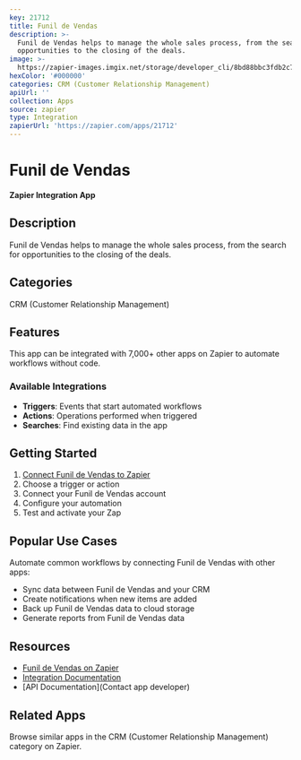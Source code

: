 ```yaml
---
key: 21712
title: Funil de Vendas
description: >-
  Funil de Vendas helps to manage the whole sales process, from the search for
  opportunities to the closing of the deals.
image: >-
  https://zapier-images.imgix.net/storage/developer_cli/8bd88bbc3fdb2c7d4189ff0adaacd1f0.png?auto=format%2Ccompress&ixlib=python-3.0.0&q=50
hexColor: '#000000'
categories: CRM (Customer Relationship Management)
apiUrl: ''
collection: Apps
source: zapier
type: Integration
zapierUrl: 'https://zapier.com/apps/21712'
---
```

# Funil de Vendas

**Zapier Integration App**

## Description

Funil de Vendas helps to manage the whole sales process, from the search for opportunities to the closing of the deals.

## Categories

CRM (Customer Relationship Management)

## Features

This app can be integrated with 7,000+ other apps on Zapier to automate workflows without code.

### Available Integrations

- **Triggers**: Events that start automated workflows
- **Actions**: Operations performed when triggered
- **Searches**: Find existing data in the app

## Getting Started

1. [Connect Funil de Vendas to Zapier](https://zapier.com/apps/21712)
2. Choose a trigger or action
3. Connect your Funil de Vendas account
4. Configure your automation
5. Test and activate your Zap

## Popular Use Cases

Automate common workflows by connecting Funil de Vendas with other apps:

- Sync data between Funil de Vendas and your CRM
- Create notifications when new items are added
- Back up Funil de Vendas data to cloud storage
- Generate reports from Funil de Vendas data

## Resources

- [Funil de Vendas on Zapier](https://zapier.com/apps/21712)
- [Integration Documentation](https://zapier.com/apps/21712/integrations)
- [API Documentation](Contact app developer)

## Related Apps

Browse similar apps in the CRM (Customer Relationship Management) category on Zapier.
